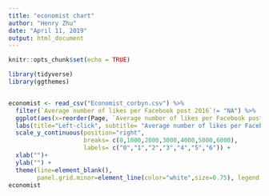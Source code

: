 ```yaml
---
title: "economist chart"
author: "Henry Zhu"
date: "April 11, 2019"
output: html_document
---
```


```r
knitr::opts_chunk$set(echo = TRUE)
```

```r
library(tidyverse)
library(ggthemes)


economist <- read_csv("Economist_corbyn.csv") %>%
  filter(`Average number of likes per Facebook post 2016`!= "NA") %>%
  ggplot(aes(x=reorder(Page, `Average number of likes per Facebook post 2016`), y= `Average number of likes per Facebook post 2016`, fill="blue")) + geom_col()+ coord_flip() + theme_economist() +
  labs(title="Left-click", subtitle= "Average number of likes per Facebook post, 2016", caption="Source:Facebook") +
  scale_y_continuous(position="right",
                     breaks= c(0,1000,2000,3000,4000,5000,6000),
                     labels= c("0","1","2","3","4","5","6")) +
  xlab("")+
  ylab("") +
  theme(line=element_blank(),
        panel.grid.minor=element_line(color="white",size=0.75), legend.position="none") 
economist
```